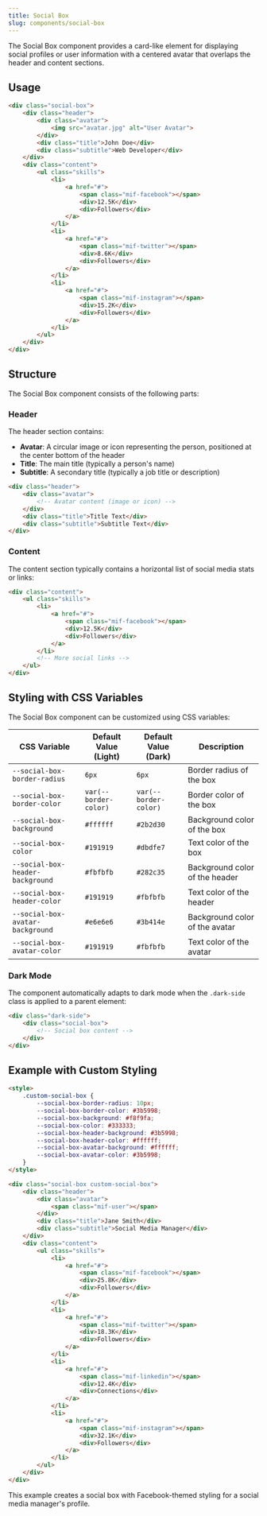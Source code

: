 ```yaml
---
title: Social Box
slug: components/social-box
---
```


The Social Box component provides a card-like element for displaying social profiles or user information with a centered avatar that overlaps the header and content sections.

## Usage

```html
<div class="social-box">
    <div class="header">
        <div class="avatar">
            <img src="avatar.jpg" alt="User Avatar">
        </div>
        <div class="title">John Doe</div>
        <div class="subtitle">Web Developer</div>
    </div>
    <div class="content">
        <ul class="skills">
            <li>
                <a href="#">
                    <span class="mif-facebook"></span>
                    <div>12.5K</div>
                    <div>Followers</div>
                </a>
            </li>
            <li>
                <a href="#">
                    <span class="mif-twitter"></span>
                    <div>8.6K</div>
                    <div>Followers</div>
                </a>
            </li>
            <li>
                <a href="#">
                    <span class="mif-instagram"></span>
                    <div>15.2K</div>
                    <div>Followers</div>
                </a>
            </li>
        </ul>
    </div>
</div>
```

## Structure

The Social Box component consists of the following parts:

### Header

The header section contains:

- **Avatar**: A circular image or icon representing the person, positioned at the center bottom of the header
- **Title**: The main title (typically a person's name)
- **Subtitle**: A secondary title (typically a job title or description)

```html
<div class="header">
    <div class="avatar">
        <!-- Avatar content (image or icon) -->
    </div>
    <div class="title">Title Text</div>
    <div class="subtitle">Subtitle Text</div>
</div>
```

### Content

The content section typically contains a horizontal list of social media stats or links:

```html
<div class="content">
    <ul class="skills">
        <li>
            <a href="#">
                <span class="mif-facebook"></span>
                <div>12.5K</div>
                <div>Followers</div>
            </a>
        </li>
        <!-- More social links -->
    </ul>
</div>
```

## Styling with CSS Variables

The Social Box component can be customized using CSS variables:

| CSS Variable | Default Value (Light) | Default Value (Dark) | Description |
|--------------|----------------------|---------------------|-------------|
| `--social-box-border-radius` | `6px` | `6px` | Border radius of the box |
| `--social-box-border-color` | `var(--border-color)` | `var(--border-color)` | Border color of the box |
| `--social-box-background` | `#ffffff` | `#2b2d30` | Background color of the box |
| `--social-box-color` | `#191919` | `#dbdfe7` | Text color of the box |
| `--social-box-header-background` | `#fbfbfb` | `#282c35` | Background color of the header |
| `--social-box-header-color` | `#191919` | `#fbfbfb` | Text color of the header |
| `--social-box-avatar-background` | `#e6e6e6` | `#3b414e` | Background color of the avatar |
| `--social-box-avatar-color` | `#191919` | `#fbfbfb` | Text color of the avatar |

### Dark Mode

The component automatically adapts to dark mode when the `.dark-side` class is applied to a parent element:

```html
<div class="dark-side">
    <div class="social-box">
        <!-- Social box content -->
    </div>
</div>
```

## Example with Custom Styling

```html
<style>
    .custom-social-box {
        --social-box-border-radius: 10px;
        --social-box-border-color: #3b5998;
        --social-box-background: #f8f9fa;
        --social-box-color: #333333;
        --social-box-header-background: #3b5998;
        --social-box-header-color: #ffffff;
        --social-box-avatar-background: #ffffff;
        --social-box-avatar-color: #3b5998;
    }
</style>

<div class="social-box custom-social-box">
    <div class="header">
        <div class="avatar">
            <span class="mif-user"></span>
        </div>
        <div class="title">Jane Smith</div>
        <div class="subtitle">Social Media Manager</div>
    </div>
    <div class="content">
        <ul class="skills">
            <li>
                <a href="#">
                    <span class="mif-facebook"></span>
                    <div>25.8K</div>
                    <div>Followers</div>
                </a>
            </li>
            <li>
                <a href="#">
                    <span class="mif-twitter"></span>
                    <div>18.3K</div>
                    <div>Followers</div>
                </a>
            </li>
            <li>
                <a href="#">
                    <span class="mif-linkedin"></span>
                    <div>12.4K</div>
                    <div>Connections</div>
                </a>
            </li>
            <li>
                <a href="#">
                    <span class="mif-instagram"></span>
                    <div>32.1K</div>
                    <div>Followers</div>
                </a>
            </li>
        </ul>
    </div>
</div>
```

This example creates a social box with Facebook-themed styling for a social media manager's profile.